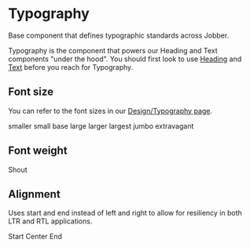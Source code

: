 
# Typography

<Meta title="Components/Text and Typography/Typography" />

Base component that defines typographic standards across Jobber.

<Banner type="notice" dismissible={false}>

Typography is the component that powers our Heading and Text components "under
the hood". You should first look to use [Heading](/components/Heading) and
[Text](/components/Text) before you reach for Typography.

</Banner>

## Font size

You can refer to the font sizes in our
[Design/Typography page](../?path=/docs/design-typography--docs#font-size).

<Canvas isColumn>
  <Typography size="smaller">smaller</Typography>
  <Typography size="small">small</Typography>
  <Typography size="base">base</Typography>
  <Typography size="large">large</Typography>
  <Typography size="larger">larger</Typography>
  <Typography size="largest">largest</Typography>
  <Typography size="jumbo">jumbo</Typography>
  <Typography size="extravagant">extravagant</Typography>
</Canvas>

## Font weight

<Canvas>
  <Typography fontWeight="black">Shout</Typography>
</Canvas>

## Alignment

Uses start and end instead of left and right to allow for resiliency in both LTR
and RTL applications.

<Canvas isColumn>
  <Typography align="start">Start</Typography>
  <Typography align="center">Center</Typography>
  <Typography align="end">End</Typography>
</Canvas>
